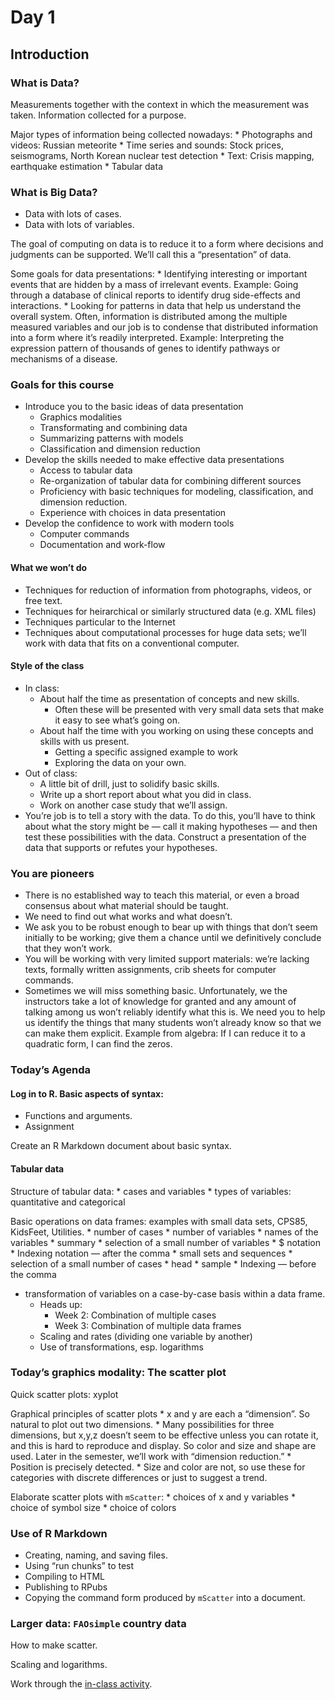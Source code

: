 Day 1
=====================

## Introduction

### What is Data?

Measurements together with the context in which the measurement was taken.
Information collected for a purpose.

Major types of information being collected nowadays:
* Photographs and videos: Russian meteorite
* Time series and sounds: Stock prices, seismograms, North Korean nuclear test detection
* Text: Crisis mapping, earthquake estimation
* Tabular data

### What is Big Data?

* Data with lots of cases.
* Data with lots of variables.

The goal of computing on data is to reduce it to a form where decisions and judgments can be supported.  We'll call this a "presentation" of data.

Some goals for data presentations:
* Identifying interesting or important events that are hidden by a mass of irrelevant events.  Example: Going through a database of clinical reports to identify drug side-effects and interactions.
* Looking for patterns in data that help us understand the overall system.  Often, information is distributed among the multiple measured variables and our job is to condense that distributed information into a form where it's readily interpreted. Example: Interpreting the expression pattern of thousands of genes to identify pathways or mechanisms of a disease.

### Goals for this course

* Introduce you to the basic ideas of data presentation
    * Graphics modalities
    * Transformating and combining data
    * Summarizing patterns with models 
    * Classification and dimension reduction
* Develop the skills needed to make effective data presentations
    * Access to tabular data
    * Re-organization of tabular data for combining different sources
    * Proficiency with basic techniques for modeling, classification, and dimension reduction.
    * Experience with choices in data presentation
* Develop the confidence to work with modern tools
    * Computer commands
    * Documentation and work-flow
    
#### What we won't do

* Techniques for reduction of information from photographs, videos, or free text.
* Techniques for heirarchical or similarly structured data (e.g. XML files)
* Techniques particular to the Internet
* Techniques about computational processes for huge data sets; we'll work with data that fits on a conventional computer.

#### Style of the class

* In class:
    * About half the time as presentation of concepts and new skills.  
        * Often these will be presented with very small data sets that make it easy to see what's going on.
    * About half the time with you working on using these concepts and skills with us present.
        * Getting a specific assigned example to work
        * Exploring the data on your own.
* Out of class:
    * A little bit of drill, just to solidify basic skills.
    * Write up a short report about what you did in class.
    * Work on another case study that we'll assign.
* You're job is to tell a story with the data.  To do this, you'll have to think about what the story might be --- call it making hypotheses --- and then test these possibilities with the data.  Construct a presentation of the data that supports or refutes your hypotheses.

### You are pioneers

* There is no established way to teach this material, or even a broad consensus about what material should be taught.
* We need to find out what works and what doesn't.
* We ask you to be robust enough to bear up with things that don't seem initially to be working; give them a chance until we definitively conclude that they won't work.
* You will be working with very limited support materials: we're lacking texts, formally written assignments, crib sheets for computer commands.
* Sometimes we will miss something basic.  Unfortunately, we the instructors take a lot of knowledge for granted and any amount of talking among us won't reliably identify what this is.  We need you to help us identify the things that many students won't already know so that we can make them explicit.  Example from algebra: If I can reduce it to a quadratic form, I can find the zeros.

### Today's Agenda

#### Log in to R.  Basic aspects of syntax:
* Functions and arguments.
* Assignment

Create an R Markdown document about basic syntax.

#### Tabular data

Structure of tabular data: 
* cases and variables
* types of variables: quantitative and categorical

Basic operations on data frames: examples with small data sets, CPS85, KidsFeet, Utilities.
* number of cases
* number of variables
* names of the variables
* summary
* selection of a small number of variables
    * $ notation
    * Indexing notation --- after the comma
    * small sets and sequences
* selection of a small number of cases
    * head
    * sample
    * Indexing --- before the comma

* transformation of variables on a case-by-case basis within a data frame.
    * Heads up:
        * Week 2: Combination of multiple cases
        * Week 3: Combination of multiple data frames
    * Scaling and rates (dividing one variable by another)
    * Use of transformations, esp. logarithms

### Today's graphics modality: The scatter plot

Quick scatter plots: xyplot

Graphical principles of scatter plots
* x and y are each a "dimension".  So natural to plot out two dimensions.
* Many possibilities for three dimensions, but x,y,z doesn't seem to be effective unless you can rotate it, and this is hard to reproduce and display.  So color and size and shape are used.  Later in the semester, we'll work with "dimension reduction."
* Position is precisely detected.
* Size and color are not, so use these for categories with discrete differences or just to suggest a trend.

Elaborate scatter plots with `mScatter`: 
* choices of x and y variables
* choice of symbol size
* choice of colors

### Use of R Markdown

* Creating, naming, and saving files.
* Using "run chunks" to test
* Compiling to HTML
* Publishing to RPubs
* Copying the command form produced by `mScatter` into a document.

### Larger data: `FAOsimple` country data

How to make scatter.

Scaling and logarithms.

Work through the [in-class activity](http://rpubs.com/dtkaplan/DCF2013-Day1-in-class).


